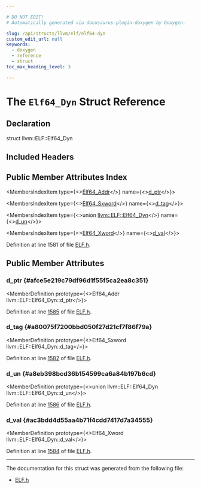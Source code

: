 ```yaml
---

# DO NOT EDIT!
# Automatically generated via docusaurus-plugin-doxygen by Doxygen.

slug: /api/structs/llvm/elf/elf64-dyn
custom_edit_url: null
keywords:
  - doxygen
  - reference
  - struct
toc_max_heading_level: 3

---
```





# The `Elf64_Dyn` Struct Reference

<DoxygenPage pluginConfig={pluginConfig}>



## Declaration

<CodeBlock>struct llvm::ELF::Elf64_Dyn</CodeBlock>

## Included Headers

<IncludesList>
<IncludesListItem
  filePath="llvm/BinaryFormat/ELF.h"
  permalink="/docs/api/files/include/include/llvm/include/llvm/binaryformat/elf-h"
  isLocal="true" />
</IncludesList>

## Public Member Attributes Index

<MembersIndex>

<MembersIndexItem
  type={<><a href="/docs/api/namespaces/llvm/elf/#a7f1e53049b3f53f60dea2f4f4e7a86cb">Elf64&#95;Addr</a></>}
  name={<><a href="#afce5e219c79df96d1f55f5ca2ea8c351">d&#95;ptr</a></>}>
</MembersIndexItem>

<MembersIndexItem
  type={<><a href="/docs/api/namespaces/llvm/elf/#a089bfcb8a90ab721fea2a1355a94924d">Elf64&#95;Sxword</a></>}
  name={<><a href="#a80075f7200bbd050f27d21cf7f86f79a">d&#95;tag</a></>}>
</MembersIndexItem>

<MembersIndexItem
  type={<>union <a href="/docs/api/structs/llvm/elf/elf64-dyn">llvm::ELF::Elf64&#95;Dyn</a></>}
  name={<><a href="#a8eb398bcd36b154599ca6a84b197b6cd">d&#95;un</a></>}>
</MembersIndexItem>

<MembersIndexItem
  type={<><a href="/docs/api/namespaces/llvm/elf/#a1494437d3a211958e05f675aa37a524c">Elf64&#95;Xword</a></>}
  name={<><a href="#ac3bdd4d55aa4b71f4cdd7417d7a34555">d&#95;val</a></>}>
</MembersIndexItem>

</MembersIndex>


Definition at line 1581 of file <a href="/docs/api/files/include/include/llvm/include/llvm/binaryformat/elf-h">ELF.h</a>.

<SectionDefinition>

## Public Member Attributes

### d&#95;ptr {#afce5e219c79df96d1f55f5ca2ea8c351}

<MemberDefinition
  prototype={<>Elf64&#95;Addr llvm::ELF::Elf64&#95;Dyn::d&#95;ptr</>}>

Definition at line <a href="/docs/api/files/include/include/llvm/include/llvm/binaryformat/elf-h/#l01585">1585</a> of file <a href="/docs/api/files/include/include/llvm/include/llvm/binaryformat/elf-h">ELF.h</a>.
</MemberDefinition>

### d&#95;tag {#a80075f7200bbd050f27d21cf7f86f79a}

<MemberDefinition
  prototype={<>Elf64&#95;Sxword llvm::ELF::Elf64&#95;Dyn::d&#95;tag</>}>

Definition at line <a href="/docs/api/files/include/include/llvm/include/llvm/binaryformat/elf-h/#l01582">1582</a> of file <a href="/docs/api/files/include/include/llvm/include/llvm/binaryformat/elf-h">ELF.h</a>.
</MemberDefinition>

### d&#95;un {#a8eb398bcd36b154599ca6a84b197b6cd}

<MemberDefinition
  prototype={<>union llvm::ELF::Elf64&#95;Dyn llvm::ELF::Elf64&#95;Dyn::d&#95;un</>}>

Definition at line <a href="/docs/api/files/include/include/llvm/include/llvm/binaryformat/elf-h/#l01586">1586</a> of file <a href="/docs/api/files/include/include/llvm/include/llvm/binaryformat/elf-h">ELF.h</a>.
</MemberDefinition>

### d&#95;val {#ac3bdd4d55aa4b71f4cdd7417d7a34555}

<MemberDefinition
  prototype={<>Elf64&#95;Xword llvm::ELF::Elf64&#95;Dyn::d&#95;val</>}>

Definition at line <a href="/docs/api/files/include/include/llvm/include/llvm/binaryformat/elf-h/#l01584">1584</a> of file <a href="/docs/api/files/include/include/llvm/include/llvm/binaryformat/elf-h">ELF.h</a>.
</MemberDefinition>

</SectionDefinition>

<hr/>

The documentation for this struct was generated from the following file:

<ul>
<li><a href="/docs/api/files/include/include/llvm/include/llvm/binaryformat/elf-h">ELF.h</a></li>
</ul>

</DoxygenPage>
